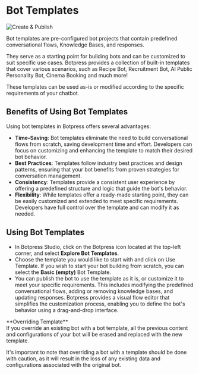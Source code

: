 
# Bot Templates

![Create & Publish](/docs/bot-templates.png)

Bot templates are pre-configured bot projects that contain predefined conversational flows, Knowledge Bases, and responses.

They serve as a starting point for building bots and can be customized to suit specific use cases. Botpress provides a collection of built-in templates that cover various scenarios, such as Recipe Bot, Recruitment Bot, AI Public Personality Bot, Cinema Booking and much more!

These templates can be used as-is or modified according to the specific requirements of your chatbot.

## Benefits of Using Bot Templates

Using bot templates in Botpress offers several advantages:

- **Time-Saving**: Bot templates eliminate the need to build conversational flows from scratch, saving development time and effort. Developers can focus on customizing and enhancing the template to match their desired bot behavior.
- **Best Practices**: Templates follow industry best practices and design patterns, ensuring that your bot benefits from proven strategies for conversation management.
- **Consistency**: Templates provide a consistent user experience by offering a predefined structure and logic that guide the bot's behavior.
- **Flexibility**: While templates offer a ready-made starting point, they can be easily customized and extended to meet specific requirements. Developers have full control over the template and can modify it as needed.

## Using Bot Templates

- In Botpress Studio, click on the Botpress icon located at the top-left corner, and select **Explore Bot Templates**.
- Choose the template you would like to start with and click on Use Template. If you wish to start your bot building from scratch, you can select the **Basic (empty)** Bot Template.
- You can publish the bot to use the template as it is, or customize it to meet your specific requirements. This includes modifying the predefined conversational flows, adding or removing knowledge bases, and updating responses. Botpress provides a visual flow editor that simplifies the customization process, enabling you to define the bot's behavior using a drag-and-drop interface.

<Callout type="error">
**Overriding Template** <br/>
If you override an existing bot with a bot template, all the previous content and configurations of your bot will be erased and replaced with the new template. <br/>

It's important to note that overriding a bot with a template should be done with caution, as it will result in the loss of any existing data and configurations associated with the original bot.

</Callout>
